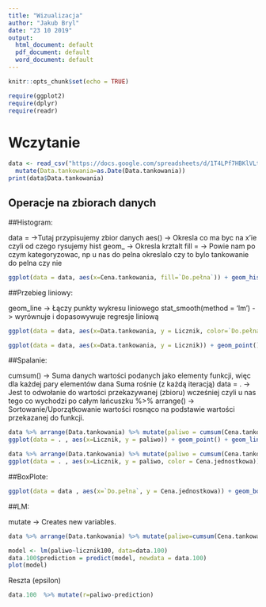 ---
title: "Wizualizacja"
author: "Jakub Bryl"
date: "23 10 2019"
output:
  html_document: default
  pdf_document: default
  word_document: default
---

```{r setup, include=FALSE}
knitr::opts_chunk$set(echo = TRUE)

require(ggplot2)
require(dplyr)
require(readr)

```

# Wczytanie

```{r}
data <- read_csv("https://docs.google.com/spreadsheets/d/1T4LPf7HBKlVLtV_vpMfBkU6XJmhNyLqUAl8Al5kaX8o/pub?gid=507212225&single=true&output=csv") %>%
  mutate(Data.tankowania=as.Date(Data.tankowania))
print(data$Data.tankowania)
```


## Operacje na zbiorach danych

##Histogram:

data = ->Tutaj przypisujemy zbior danych
aes() -> Okresla co ma byc na x'ie czyli od czego rysujemy hist
geom_ -> Okresla krztalt
fill = -> Powie nam po czym kategoryzowac, np u nas do pelna okreslalo czy to bylo tankowanie do pelna czy nie
```{r}

ggplot(data = data, aes(x=Cena.tankowania, fill=`Do.pełna`)) + geom_histogram()
```

##Przebieg liniowy:

geom_line -> Łączy punkty wykresu liniowego
stat_smooth(method = 'lm') -> wyrównuje i dopasowywuje regresje liniową
```{r}
ggplot(data = data, aes(x=Data.tankowania, y = Licznik, color=`Do.pełna`)) + geom_point() + geom_line()

ggplot(data = data, aes(x=Data.tankowania, y = Licznik)) + geom_point() + geom_line() + stat_smooth(method = 'lm')

```

##Spalanie:

cumsum() -> Suma danych wartości podanych jako elementy funkcji, więc dla każdej pary elementów dana Suma rośnie (z każdą iteracją)
data = . -> Jest to odwołanie do wartości przekazywanej (zbioru) wcześniej czyli u nas tego co wychodzi po całym łańcuszku %>%
arrange() -> Sortowanie/Uporzątkowanie wartości rosnąco na podstawie wartości przekazanej do funkcji.

```{r}
data %>% arrange(Data.tankowania) %>% mutate(paliwo = cumsum(Cena.tankowania/Cena.jednostkowa)) %>%
ggplot(data = . , aes(x=Licznik, y = paliwo)) + geom_point() + geom_line() + stat_smooth(method = 'lm')

data %>% arrange(Data.tankowania) %>% mutate(paliwo = cumsum(Cena.tankowania/Cena.jednostkowa)) %>%
ggplot(data = . , aes(x=Licznik, y = paliwo, color = Cena.jednostkowa)) + geom_point() + geom_line() + stat_smooth(method = 'lm')

```


##BoxPlote:

```{r}
ggplot(data = data , aes(x=`Do.pełna`, y = Cena.jednostkowa)) + geom_boxplot()

```


##LM:

mutate -> Creates new variables.

```{r}
data %>% arrange(Data.tankowania) %>% mutate(paliwo=cumsum(Cena.tankowania/Cena.jednostkowa)) %>% mutate(licznik100=Licznik/100) -> data.100

model <- lm(paliwo~licznik100, data=data.100)
data.100$prediction = predict(model, newdata = data.100)
plot(model)
```

Reszta (epsilon)

```{r}
data.100  %>% mutate(r=paliwo-prediction) 
```



